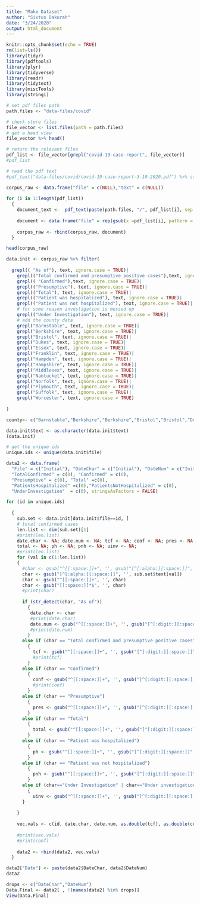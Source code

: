 ```yaml
---
title: "Make Dataset"
author: "Sixtus Dakurah"
date: "3/24/2020"
output: html_document
---
```


```r
knitr::opts_chunk$set(echo = TRUE)
rm(list=ls())
library(tidyr)
library(pdftools)
library(plyr)
library(tidyverse)
library(readr)
library(tidytext)
library(miscTools)
library(stringi)
```


```r
# set pdf files path
path.files <- "data-files/covid"

# check store files
file_vector <- list.files(path = path.files)
# get a head view
file_vector %>% head()
```

```r
# return the relevant files
pdf_list <- file_vector[grepl("covid-19-case-report", file_vector)]
#pdf_list
```

```r
# read the pdf text
#pdf_text("data-files/covid/covid-19-case-report-3-10-2020.pdf") %>% strsplit(split = "\n")
```

```r
corpus_raw <- data.frame("file" = c(NULL),"text" = c(NULL))
 
for (i in 1:length(pdf_list))
  {
    document_text <-  pdf_text(paste(path.files, "/", pdf_list[i], sep = "")) %>% readr::read_lines()
    
    document <- data.frame("file" = rep(gsub(x =pdf_list[i], pattern = ".pdf", replacement = ""), length(document_text) ), "text" =document_text)
  
    corpus_raw <- rbind(corpus_raw, document) 
  }
```

```r
head(corpus_raw)
```

```r
data.init <- corpus_raw %>% filter(
  
  grepl(( "As of"), text, ignore.case = TRUE)|
    grepl(("Total confirmed and presumptive positive cases"),text, ignore.case = TRUE)|
    grepl(( "Confirmed"),text, ignore.case = TRUE)|
    grepl(("Presumptive"), text, ignore.case = TRUE)|
    grepl(("Total"), text, ignore.case = TRUE)|
    grepl(("Patient was hospitalized"), text, ignore.case = TRUE)|
    grepl(("Patient was not hospitalized"), text, ignore.case = TRUE)|
    # for some reason investigation is messed up
    grepl(("Under Investigation"), text, ignore.case = TRUE)|
    # add the county data
    grepl("Barnstable", text, ignore.case = TRUE)| 
    grepl("Berkshire", text, ignore.case = TRUE)| 
    grepl("Bristol", text, ignore.case = TRUE)| 
    grepl("Dukes", text, ignore.case = TRUE)| 
    grepl("Essex", text, ignore.case = TRUE)| 
    grepl("Franklin", text, ignore.case = TRUE)| 
    grepl("Hampden", text, ignore.case = TRUE)| 
    grepl("Hampshire", text, ignore.case = TRUE)|
    grepl("Middlesex", text, ignore.case = TRUE)|
    grepl("Nantucket", text, ignore.case = TRUE)|
    grepl("Norfolk", text, ignore.case = TRUE)|
    grepl("Plymouth", text, ignore.case = TRUE)|
    grepl("Suffolk", text, ignore.case = TRUE)|
    grepl("Worcester", text, ignore.case = TRUE)
  
)
```

```r
county<- c("Barnstable","Berkshire","Berkshire","Bristol","Bristol","Dukes","Essex","Franklin","Hampden","Hampshire","Middlesex","Nantucket","Nantucket","Norfolk","Plymouth","Suffolk","Worcester","Unknown")
```

```r
data.init$text <- as.character(data.init$text)
(data.init)
```

```r
# get the unique ids
unique.ids <- unique(data.init$file)

data2 <- data.frame(
  "File" = c("Initial"), "DateChar" = c("Initial"), "DateNum" = c("Initial"),
  "TotalConfirmed" = c(0), "Confirmed" = c(0), 
  "Presumptive" = c(0), "Total" =c(0),
  "PatientsHospitalized" =c(0),"PatientsNotHospitalized" = c(0),
  "UnderInvestigation"  = c(0), stringsAsFactors = FALSE)

for (id in unique.ids)
  
  {
    sub.set <- data.init[data.init$file==id, ]
    # total confirmed cases
    len.list <- dim(sub.set)[1]
    #print(len.list)
    date.char <- NA; date.num <- NA; tcf <- NA; conf <- NA; pres <- NA
    total <- NA; ph <- NA; pnh <- NA; uinv <- NA;
    #print(len.list)
    for (val in c(1:len.list))
    {
      #char <- gsub("^[[:space:]]+", '', gsub("[^[:alpha:][:space:]]", '', sub.set$text[val])  )
      char <- gsub("[^[:alpha:][:space:]]", '', sub.set$text[val])
      char <- gsub("^[[:space:]]+", '', char)
      char <- gsub("[[:space:]]*$", '', char)
      #print(char)
      
      if (str_detect(char, "As of"))
        {
         date.char <- char
         #print(date.char)
         date.num <- gsub("^[[:space:]]+", '', gsub("[^[:digit:][:space:]]", '', sub.set$text[val]) )
         #print(date.num)
        }
      else if (char == "Total confirmed and presumptive positive cases" | char =="Confirmed Cases Reported")
        {
          tcf <- gsub("^[[:space:]]+", '', gsub("[^[:digit:][:space:]]", '', sub.set$text[val]) )
          #print(tcf)
        }
      else if (char == "Confirmed")
        {
          conf <- gsub("^[[:space:]]+", '', gsub("[^[:digit:][:space:]]", '', sub.set$text[val]) )
          #print(conf)
        }
      else if (char == "Presumptive")
        {
          pres <- gsub("^[[:space:]]+", '', gsub("[^[:digit:][:space:]]", '', sub.set$text[val]) )
        }
      else if (char == "Total")
        {
          total <- gsub("^[[:space:]]+", '', gsub("[^[:digit:][:space:]]", '', sub.set$text[val]) )
        }
      else if (char == "Patient was hospitalized")
        {
          ph <- gsub("^[[:space:]]+", '', gsub("[^[:digit:][:space:]]", '', sub.set$text[val]) )
        }
      else if (char == "Patient was not hospitalized")
        {
          pnh <- gsub("^[[:space:]]+", '', gsub("[^[:digit:][:space:]]", '', sub.set$text[val]) )
        }
      else if (char=="Under Investigation" | char=="Under investigation")
        {
          uinv <- gsub("^[[:space:]]+", '', gsub("[^[:digit:][:space:]]", '', sub.set$text[val]) )
      }
      
    }
    
    vec.vals <- c(id, date.char, date.num, as.double(tcf), as.double(conf), as.double(pres), as.double(total), as.double(ph), as.double(pnh), as.double(uinv) )
    
    #print(vec.vals)
    #print(conf)
    
    data2 <- rbind(data2, vec.vals)
  }
```

```r
data2["Date"] <- paste(data2$DateChar, data2$DateNum)
data2
```

```r
drops <- c("DateChar","DateNum")
Data.Final <- data2[ , !(names(data2) %in% drops)]
View(Data.Final)
```

